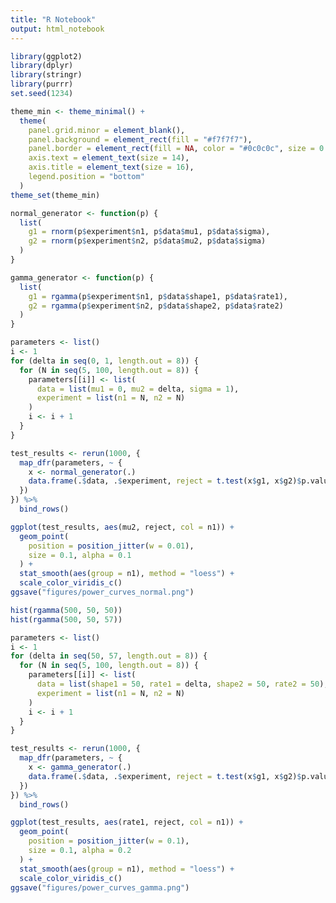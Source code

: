```yaml
---
title: "R Notebook"
output: html_notebook
---
```


```r
library(ggplot2)
library(dplyr)
library(stringr)
library(purrr)
set.seed(1234)

theme_min <- theme_minimal() + 
  theme(
    panel.grid.minor = element_blank(),
    panel.background = element_rect(fill = "#f7f7f7"),
    panel.border = element_rect(fill = NA, color = "#0c0c0c", size = 0.6),
    axis.text = element_text(size = 14),
    axis.title = element_text(size = 16),
    legend.position = "bottom"
  )
theme_set(theme_min)
```

```r
normal_generator <- function(p) {
  list(
    g1 = rnorm(p$experiment$n1, p$data$mu1, p$data$sigma),
    g2 = rnorm(p$experiment$n2, p$data$mu2, p$data$sigma)
  )
}

gamma_generator <- function(p) {
  list(
    g1 = rgamma(p$experiment$n1, p$data$shape1, p$data$rate1),
    g2 = rgamma(p$experiment$n2, p$data$shape2, p$data$rate2)
  )
}
```


```r
parameters <- list()
i <- 1
for (delta in seq(0, 1, length.out = 8)) {
  for (N in seq(5, 100, length.out = 8)) {
    parameters[[i]] <- list(
      data = list(mu1 = 0, mu2 = delta, sigma = 1),
      experiment = list(n1 = N, n2 = N)
    )
    i <- i + 1
  }
}

test_results <- rerun(1000, {
  map_dfr(parameters, ~ {
    x <- normal_generator(.)
    data.frame(.$data, .$experiment, reject = t.test(x$g1, x$g2)$p.value < .05)
  })
}) %>%
  bind_rows()
```

```r
ggplot(test_results, aes(mu2, reject, col = n1)) +
  geom_point(
    position = position_jitter(w = 0.01),
    size = 0.1, alpha = 0.1
  ) +
  stat_smooth(aes(group = n1), method = "loess") +
  scale_color_viridis_c()
ggsave("figures/power_curves_normal.png")
```

```r
hist(rgamma(500, 50, 50))
hist(rgamma(500, 50, 57))
```

```r
parameters <- list()
i <- 1
for (delta in seq(50, 57, length.out = 8)) {
  for (N in seq(5, 100, length.out = 8)) {
    parameters[[i]] <- list(
      data = list(shape1 = 50, rate1 = delta, shape2 = 50, rate2 = 50),
      experiment = list(n1 = N, n2 = N)
    )
    i <- i + 1
  }
}

test_results <- rerun(1000, {
  map_dfr(parameters, ~ {
    x <- gamma_generator(.)
    data.frame(.$data, .$experiment, reject = t.test(x$g1, x$g2)$p.value < 0.05)
  })
}) %>%
  bind_rows()

```


```r
ggplot(test_results, aes(rate1, reject, col = n1)) +
  geom_point(
    position = position_jitter(w = 0.1),
    size = 0.1, alpha = 0.2
  ) +
  stat_smooth(aes(group = n1), method = "loess") +
  scale_color_viridis_c()
ggsave("figures/power_curves_gamma.png")
```